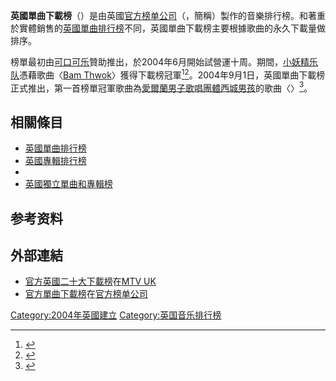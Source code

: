 {{noteTA
|G1=Music
|1=zh-tw:為愛而飛; zh-cn:无翼而飞;
}}

'''英國單曲下載榜'''（{{lang-en|'''UK Singles Downloads Chart'''}}）是由英國[[官方榜单公司|官方榜单公司]]（{{lang|en|Official Charts Company}}，簡稱{{lang|en|OCC}}）製作的音樂排行榜。和著重於實體銷售的[[英國單曲排行榜|英國單曲排行榜]]不同，英國單曲下載榜主要根據歌曲的永久下載量做排序。

榜單最初由[[可口可乐|可口可乐]]贊助推出，於2004年6月開始試營運十周。期間，[[小妖精乐队|小妖精乐队]]憑藉歌曲〈[[Bam_Thwok|Bam Thwok]]〉獲得下載榜冠軍<ref>{{cite news|url=https://www.theguardian.com/technology/2004/sep/02/arts.media |date=2004-09-02 |archiveurl=https://web.archive.org/web/20170810170354/https://www.theguardian.com/technology/2004/sep/02/arts.media |work=The Guardian |last=Wells |first=Matt |accessdate=2020-07-19 |title=Record industry produces first chart of legal downloads |archivedate=2017-08-10 |deadurl=no}}</ref><ref>{{cite web|url=http://www.pocket-lint.co.uk/news/news.phtml/377/1401/view.phtml |title=Official downloads chart to be launched in UK |accessdate=2017-08-10 |last=Miles |first=Stuart |publisher=Pocket-lint |date=2004-06-28 |archivedate=2017-08-10 |deadurl=yes |archiveurl=https://web.archive.org/web/20170810211011/http://www.pocket-lint.com/news/73546-official-downloads-chart-to-be-launched-in-uk}}</ref>。2004年9月1日，英國單曲下載榜正式推出，第一首榜單冠軍歌曲為[[愛爾蘭|愛爾蘭]][[男子音乐组合|男子歌唱團體]][[西城男孩|西城男孩]]的歌曲〈{{le|為愛而飛|Flying Without Wings}}〉<ref>{{cite web|url=http://uk.launch.yahoo.com/charts/comment.html |title=Chart Commentary from James Masterton |first=James |last=Masterton |date=2004-09-05 |publisher=LAUNCHcast |location=London |archiveurl=https://web.archive.org/web/20040908030510/http://uk.launch.yahoo.com/charts/comment.html |archivedate=2004-09-08 |accessdate=2004-09-08}}</ref>。

== 相關條目 ==
*[[英國單曲排行榜|英國單曲排行榜]]
*[[英國專輯排行榜|英國專輯排行榜]]
*{{le|英國專輯下載榜|UK Album Downloads Chart}}
*[[英國獨立單曲和專輯榜|英國獨立單曲和專輯榜]]

== 参考资料 ==
{{reflist}}

== 外部連結 ==
*[http://www.mtv.co.uk/music/charts/official-uk-download-chart 官方英國二十大下載榜]在[[MTV_UK|MTV UK]]
*[http://www.officialcharts.com/charts/singles-downloads-chart/ 官方單曲下載榜]在[[官方榜单公司|官方榜单公司]]

{{UK Music Charts}}
{{Authority control}}
[[Category:2004年英國建立|Category:2004年英國建立]]
[[Category:英国音乐排行榜|Category:英国音乐排行榜]]